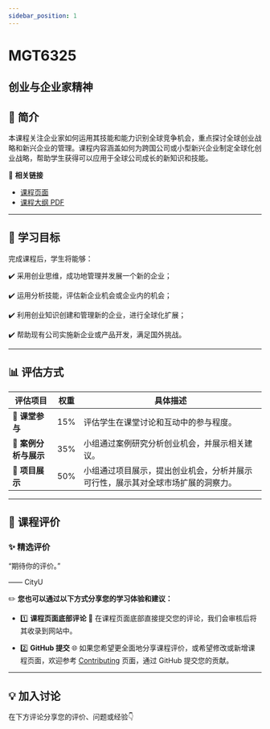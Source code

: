 ```yaml
---
sidebar_position: 1
---
```


# MGT6325
## 创业与企业家精神

## **📘 简介**
本课程关注企业家如何运用其技能和能力识别全球竞争机会，重点探讨全球创业战略和新兴企业的管理。课程内容涵盖如何为跨国公司或小型新兴企业制定全球化创业战略，帮助学生获得可以应用于全球公司成长的新知识和技能。

🔗 **相关链接**
- [课程页面](https://www.cityu.edu.hk/catalogue/pg/202425/course/MGT6325.htm)
- [课程大纲 PDF](https://www.cityu.edu.hk/catalogue/pg/202425/course/MGT6325.pdf)

---

## **🎯 学习目标**

完成课程后，学生将能够：

✔️ 采用创业思维，成功地管理并发展一个新的企业；

✔️ 运用分析技能，评估新企业机会或企业内的机会；

✔️ 利用创业知识创建和管理新的企业，进行全球化扩展；

✔️ 帮助现有公司实施新企业或产品开发，满足国外挑战。

---

## **📊 评估方式**

| **评估项目**           | **权重** | **具体描述**                                                                                       |
|-----------------------|---------|---------------------------------------------------------------------------------------------------|
| **📄 课堂参与**        | 15%     | 评估学生在课堂讨论和互动中的参与程度。                                                          |
| **📄 案例分析与展示**  | 35%     | 小组通过案例研究分析创业机会，并展示相关建议。                                                   |
| **📄 项目展示**        | 50%     | 小组通过项目展示，提出创业机会，分析并展示可行性，展示其对全球市场扩展的洞察力。               |

---

## **💬 课程评价**

### ✨ **精选评价**
<div className={commentStyles.commentBox}>
    <p className={commentStyles.commentText}>
        “期待你的评价。”
    </p>
    <p className={commentStyles.commentAuthor}>—— CityU</p>
</div>

✏️ **您也可以通过以下方式分享您的学习体验和建议：**

- 1️⃣ **课程页面底部评论**
💬 在课程页面底部直接提交您的评论，我们会审核后将其收录到网站中。

- 2️⃣ **GitHub 提交**
🌐 如果您希望更全面地分享课程评价，或希望修改或新增课程页面，欢迎参考 [Contributing](https://penjc.github.io/cityU-navigator/contributing) 页面，通过 GitHub 提交您的贡献。


---

## **💡 加入讨论**

在下方评论分享您的评价、问题或经验👇
<Utterances />
